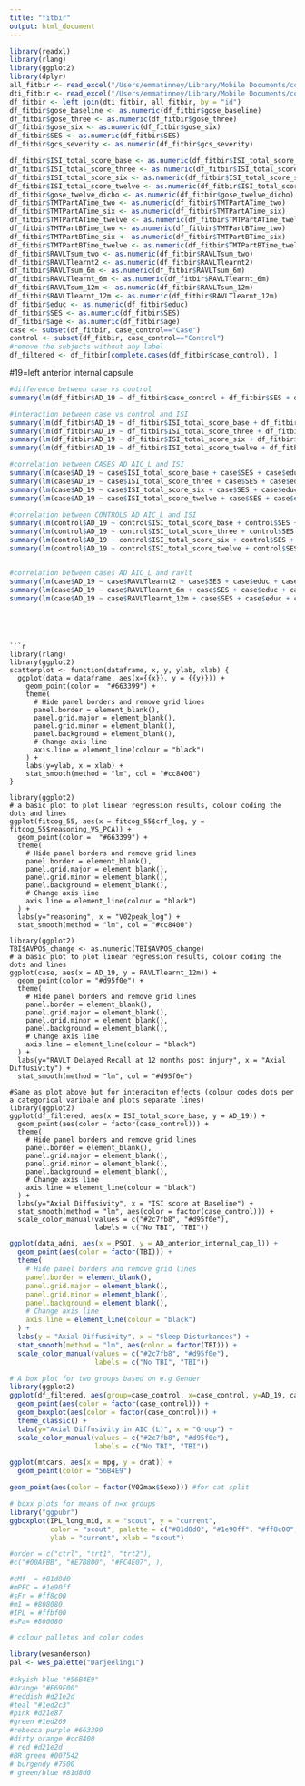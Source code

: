 ```yaml
---
title: "fitbir"
output: html_document
---
```


```r
library(readxl)
library(rlang)
library(ggplot2)
library(dplyr)
all_fitbir <- read_excel("/Users/emmatinney/Library/Mobile Documents/com~apple~CloudDocs/Documents/Northeastern/CCBH_Lab/Projects/fitbir/track_tbi.xlsx")
dti_fitbir <- read_excel("/Users/emmatinney/Library/Mobile Documents/com~apple~CloudDocs/Documents/Northeastern/CCBH_Lab/Projects/fitbir/fitbir_dti.xlsx")
df_fitbir <- left_join(dti_fitbir, all_fitbir, by = "id")
df_fitbir$gose_baseline <- as.numeric(df_fitbir$gose_baseline)
df_fitbir$gose_three <- as.numeric(df_fitbir$gose_three)
df_fitbir$gose_six <- as.numeric(df_fitbir$gose_six)
df_fitbir$SES <- as.numeric(df_fitbir$SES)
df_fitbir$gcs_severity <- as.numeric(df_fitbir$gcs_severity)

df_fitbir$ISI_total_score_base <- as.numeric(df_fitbir$ISI_total_score_base)
df_fitbir$ISI_total_score_three <- as.numeric(df_fitbir$ISI_total_score_three)
df_fitbir$ISI_total_score_six <- as.numeric(df_fitbir$ISI_total_score_six)
df_fitbir$ISI_total_score_twelve <- as.numeric(df_fitbir$ISI_total_score_twelve)
df_fitbir$gose_twelve_dicho <- as.numeric(df_fitbir$gose_twelve_dicho)
df_fitbir$TMTPartATime_two <- as.numeric(df_fitbir$TMTPartATime_two)
df_fitbir$TMTPartATime_six <- as.numeric(df_fitbir$TMTPartATime_six)
df_fitbir$TMTPartATime_twelve <- as.numeric(df_fitbir$TMTPartATime_twelve)
df_fitbir$TMTPartBTime_two <- as.numeric(df_fitbir$TMTPartBTime_two)
df_fitbir$TMTPartBTime_six <- as.numeric(df_fitbir$TMTPartBTime_six)
df_fitbir$TMTPartBTime_twelve <- as.numeric(df_fitbir$TMTPartBTime_twelve)
df_fitbir$RAVLTsum_two <- as.numeric(df_fitbir$RAVLTsum_two)
df_fitbir$RAVLTlearnt2 <- as.numeric(df_fitbir$RAVLTlearnt2)    
df_fitbir$RAVLTsum_6m <- as.numeric(df_fitbir$RAVLTsum_6m) 
df_fitbir$RAVLTlearnt_6m <- as.numeric(df_fitbir$RAVLTlearnt_6m) 
df_fitbir$RAVLTsum_12m <- as.numeric(df_fitbir$RAVLTsum_12m) 
df_fitbir$RAVLTlearnt_12m <- as.numeric(df_fitbir$RAVLTlearnt_12m) 
df_fitbir$educ <- as.numeric(df_fitbir$educ) 
df_fitbir$SES <- as.numeric(df_fitbir$SES) 
df_fitbir$age <- as.numeric(df_fitbir$age) 
case <- subset(df_fitbir, case_control=="Case")
control <- subset(df_fitbir, case_control=="Control")
#remove the subjects without any label
df_filtered <- df_fitbir[complete.cases(df_fitbir$case_control), ]
```

#19=left anterior internal capsule
```r
#difference between case vs control
summary(lm(df_fitbir$AD_19 ~ df_fitbir$case_control + df_fitbir$SES + df_fitbir$educ + df_fitbir$age + df_fitbir$sex))

#interaction between case vs control and ISI
summary(lm(df_fitbir$AD_19 ~ df_fitbir$ISI_total_score_base + df_fitbir$case_control:df_fitbir$ISI_total_score_base + df_fitbir$case_control + df_fitbir$SES + df_fitbir$educ + df_fitbir$age + df_fitbir$sex))
summary(lm(df_fitbir$AD_19 ~ df_fitbir$ISI_total_score_three + df_fitbir$case_control:df_fitbir$ISI_total_score_three + df_fitbir$case_control + df_fitbir$SES + df_fitbir$educ + df_fitbir$age + df_fitbir$sex))
summary(lm(df_fitbir$AD_19 ~ df_fitbir$ISI_total_score_six + df_fitbir$case_control:df_fitbir$ISI_total_score_six + df_fitbir$case_control + df_fitbir$SES + df_fitbir$educ + df_fitbir$age + df_fitbir$sex))
summary(lm(df_fitbir$AD_19 ~ df_fitbir$ISI_total_score_twelve + df_fitbir$case_control:df_fitbir$ISI_total_score_twelve + df_fitbir$case_control + df_fitbir$SES + df_fitbir$educ + df_fitbir$age + df_fitbir$sex))

#correlation between CASES AD AIC_L and ISI
summary(lm(case$AD_19 ~ case$ISI_total_score_base + case$SES + case$educ + case$age + case$sex))
summary(lm(case$AD_19 ~ case$ISI_total_score_three + case$SES + case$educ + case$age + case$sex))
summary(lm(case$AD_19 ~ case$ISI_total_score_six + case$SES + case$educ + case$age + case$sex))
summary(lm(case$AD_19 ~ case$ISI_total_score_twelve + case$SES + case$educ + case$age + case$sex))

#correlation between CONTROLS AD AIC_L and ISI
summary(lm(control$AD_19 ~ control$ISI_total_score_base + control$SES + control$educ + control$age + control$sex))
summary(lm(control$AD_19 ~ control$ISI_total_score_three + control$SES + control$educ + control$age + control$sex))
summary(lm(control$AD_19 ~ control$ISI_total_score_six + control$SES + control$educ + control$age + control$sex))
summary(lm(control$AD_19 ~ control$ISI_total_score_twelve + control$SES + control$educ + control$age + control$sex))


#correlation between cases AD AIC_L and ravlt
summary(lm(case$AD_19 ~ case$RAVLTlearnt2 + case$SES + case$educ + case$age + case$sex))
summary(lm(case$AD_19 ~ case$RAVLTlearnt_6m + case$SES + case$educ + case$age + case$sex))
summary(lm(case$AD_19 ~ case$RAVLTlearnt_12m + case$SES + case$educ + case$age + case$sex))

```
```




```r
library(rlang)
library(ggplot2)
scatterplot <- function(dataframe, x, y, ylab, xlab) {
  ggplot(data = dataframe, aes(x={{x}}, y = {{y}})) + 
    geom_point(color =  "#663399") + 
    theme(
      # Hide panel borders and remove grid lines
      panel.border = element_blank(),
      panel.grid.major = element_blank(),
      panel.grid.minor = element_blank(),
      panel.background = element_blank(),
      # Change axis line
      axis.line = element_line(colour = "black")
    ) +
    labs(y=ylab, x = xlab) +
    stat_smooth(method = "lm", col = "#cc8400")
}

library(ggplot2)
# a basic plot to plot linear regression results, colour coding the dots and lines
ggplot(fitcog_55, aes(x = fitcog_55$crf_log, y = fitcog_55$reasoning_VS_PCA)) + 
  geom_point(color =  "#663399") + 
  theme(
    # Hide panel borders and remove grid lines
    panel.border = element_blank(),
    panel.grid.major = element_blank(),
    panel.grid.minor = element_blank(),
    panel.background = element_blank(),
    # Change axis line
    axis.line = element_line(colour = "black")
  ) +
  labs(y="reasoning", x = "V02peak_log") +
  stat_smooth(method = "lm", col = "#cc8400")

library(ggplot2)
TBI$AVPOS_change <- as.numeric(TBI$AVPOS_change)
# a basic plot to plot linear regression results, colour coding the dots and lines
ggplot(case, aes(x = AD_19, y = RAVLTlearnt_12m)) + 
  geom_point(color = "#d95f0e") + 
  theme(
    # Hide panel borders and remove grid lines
    panel.border = element_blank(),
    panel.grid.major = element_blank(),
    panel.grid.minor = element_blank(),
    panel.background = element_blank(),
    # Change axis line
    axis.line = element_line(colour = "black")
  ) +
  labs(y="RAVLT Delayed Recall at 12 months post injury", x = "Axial Diffusivity") +
  stat_smooth(method = "lm", col = "#d95f0e")

#Same as plot above but for interaciton effects (colour codes dots per a categorical varibale and plots separate lines)
library(ggplot2)
ggplot(df_filtered, aes(x = ISI_total_score_base, y = AD_19)) + 
  geom_point(aes(color = factor(case_control))) + 
  theme(
    # Hide panel borders and remove grid lines
    panel.border = element_blank(),
    panel.grid.major = element_blank(),
    panel.grid.minor = element_blank(),
    panel.background = element_blank(),
    # Change axis line
    axis.line = element_line(colour = "black")
  ) +
  labs(y="Axial Diffusivity", x = "ISI score at Baseline") +
  stat_smooth(method = "lm", aes(color = factor(case_control))) +
  scale_color_manual(values = c("#2c7fb8", "#d95f0e"), 
                     labels = c("No TBI", "TBI"))
```


```r
ggplot(data_adni, aes(x = PSQI, y = AD_anterior_internal_cap_l)) +
  geom_point(aes(color = factor(TBI))) +
  theme(
    # Hide panel borders and remove grid lines
    panel.border = element_blank(),
    panel.grid.major = element_blank(),
    panel.grid.minor = element_blank(),
    panel.background = element_blank(),
    # Change axis line
    axis.line = element_line(colour = "black")
  ) +
  labs(y = "Axial Diffusivity", x = "Sleep Disturbances") +
  stat_smooth(method = "lm", aes(color = factor(TBI))) +
  scale_color_manual(values = c("#2c7fb8", "#d95f0e"), 
                     labels = c("No TBI", "TBI"))

# A box plot for two groups based on e.g Gender 
library(ggplot2)
ggplot(df_filtered, aes(group=case_control, x=case_control, y=AD_19, case_control)) +
  geom_point(aes(color = factor(case_control))) + 
  geom_boxplot(aes(color = factor(case_control))) + 
  theme_classic() +
  labs(y="Axial Diffusivity in AIC (L)", x = "Group") +
  scale_color_manual(values = c("#2c7fb8", "#d95f0e"), 
                     labels = c("No TBI", "TBI"))

ggplot(mtcars, aes(x = mpg, y = drat)) +
  geom_point(color = "56B4E9")

geom_point(aes(color = factor(V02max$Sexo))) #for cat split 

# boxx plots for means of n=x groups 
library("ggpubr")
ggboxplot(IPL_long_mid, x = "scout", y = "current", 
          color = "scout", palette = c("#81d8d0", "#1e90ff", "#ff8c00", "#800080", "#ffbf00", "#808080"),
          ylab = "current", xlab = "scout")

#order = c("ctrl", "trt1", "trt2"),
#c("#00AFBB", "#E7B800", "#FC4E07", ),

#cMf  = #81d8d0
#mPFC = #1e90ff
#sFr = #ff8c00
#m1 = #808080
#IPL = #ffbf00
#sPa= #800080

# colour palletes and color codes 

library(wesanderson)
pal <- wes_palette("Darjeeling1")
  
#skyish blue "#56B4E9"
#Orange "#E69F00"
#reddish #d21e2d
#teal "#1ed2c3"
#pink #d21e87
#green #1ed269
#rebecca purple #663399
#dirty orange #cc8400
# red #d21e2d
#BR green #007542
# burgendy #7500
# green/blue #81d8d0


```

